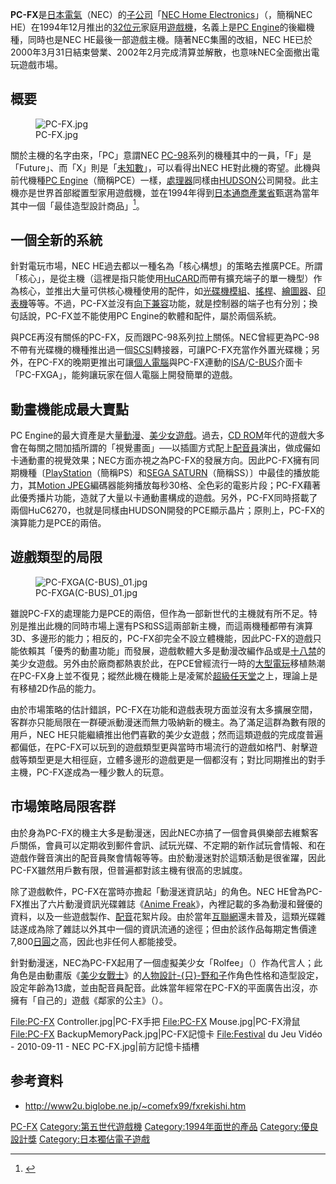{{infobox CVG system
| title=PC-FX
| logo=[[File:NEC_logo.svg|frameless]]
| image=[[File:PC-FX-Console-Set.png|250px]]
| manufacturer=[[NEC|NEC Home Electronics]]
| type=[[家用游戏机|家用游戏机]]
| generation=[[遊戲機歷史_(第五世代)|第五世代]]
| releasedate={{vgrelease|JP|December 23, 1994}}
| discontinued={{vgrelease|JP|{{End date|1998|02}}}} 
| units sold= 40萬部
| CPU=NEC V810
| media=[[CD-ROM|CD-ROM]]
| predecessor=[[PC_Engine|PC Engine SuperGrafx TurboDuo]]
}}

'''PC-FX'''是[[日本電氣|日本電氣]]（NEC）的[[子公司|子公司]]「[[NEC|NEC Home Electronics]]」（{{lang|ja|NECホームエレクトロニクス}}，簡稱NEC HE）在1994年12月推出的[[32位元|32位元]]家庭用[[遊戲機|遊戲機]]，名義上是[[PC_Engine|PC Engine]]的後繼機種，同時也是NEC HE最後一部遊戲主機。隨著NEC集團的改組，NEC HE已於2000年3月31日結束營業、2002年2月完成清算並解散，也意味NEC全面撤出電玩遊戲市場。

== 概要 ==
[[File:PC-FX.jpg|thumb]]

關於主機的名字由來，「PC」意謂NEC [[PC-98|PC-98]]系列的機種其中的一員，「F」是「Future」、而「X」則是「[[未知數|未知數]]」，可以看得出NEC HE對此機的寄望。此機與前代機種[[PC_Engine|PC Engine]]（簡稱PCE）一樣，[[處理器|處理器]]同樣由[[HUDSON|HUDSON]]公司開發。此主機亦是世界首部縱置型家用遊戲機，並在1994年得到[[日本|日本]][[通商產業省|通商產業省]]甄選為當年其中一個「最佳造型設計商品」<ref>{{Cite web |url=http://www.g-mark.org/search/Detail?id=20882 |script-title=ja:1994年度　グッドデザイン賞　受賞 |accessdate=2008-08-19 |archive-date=2007-11-12 |archive-url=https://web.archive.org/web/20071112014559/http://www.g-mark.org/search/Detail?id=20882 |dead-url=no }}</ref>。

== 一個全新的系統 ==
針對電玩市場，NEC HE過去都以一種名為「核心構想」的策略去推廣PCE。所謂「核心」，是從主機（這裡是指只能使用[[HuCARD|HuCARD]]而帶有擴充端子的單一機型）作為核心，並推出大量可供核心機種使用的配件，如[[光碟機|光碟機]][[模組|模組]]、[[搖桿|搖桿]]、[[繪圖器|繪圖器]]、[[印表機|印表機]]等等。不過，PC-FX並沒有[[向下兼容|向下兼容]]功能，就是控制器的端子也有分別；換句話說，PC-FX並不能使用PC Engine的軟體和配件，屬於兩個系統。

與PCE再沒有關係的PC-FX，反而跟PC-98系列拉上關係。NEC曾經更為PC-98不帶有光碟機的機種推出過一個[[SCSI|SCSI]]轉接器，可讓PC-FX充當作外置光碟機；另外，在PC-FX的晚期更推出可讓[[個人電腦|個人電腦]]與PC-FX連動的[[ISA|ISA]]/[[C-BUS|C-BUS]]介面卡「PC-FXGA」，能夠讓玩家在個人電腦上開發簡單的遊戲。

== 動畫機能成最大賣點 ==
PC Engine的最大資產是大量[[動漫|動漫]]、[[美少女遊戲|美少女遊戲]]。過去，[[CD_ROM|CD ROM]]年代的遊戲大多會在每關之間加插所謂的「視覺畫面」──以插圖方式配上[[配音員|配音員]]演出，做成儼如卡通動畫的視覺效果；NEC方面亦視之為PC-FX的發展方向。因此PC-FX擁有同期機種〔[[PlayStation|PlayStation]]（簡稱PS）和[[SEGA_SATURN|SEGA SATURN]]（簡稱SS）〕中最佳的播放能力，其[[Motion_JPEG|Motion JPEG]]編碼器能夠播放每秒30格、全色彩的電影片段；PC-FX藉著此優秀播片功能，造就了大量以卡通動畫構成的遊戲。另外，PC-FX同時搭載了兩個HuC6270，也就是同樣由HUDSON開發的PCE顯示晶片；原則上，PC-FX的演算能力是PCE的兩倍。

== 遊戲類型的局限 ==
[[File:PC-FXGA(C-BUS)_01.jpg|thumb]]

雖說PC-FX的處理能力是PCE的兩倍，但作為一部新世代的主機就有所不足。特別是推出此機的同時市場上還有PS和SS這兩部新主機，而這兩機種都帶有演算3D、多邊形的能力；相反的，PC-FX卻完全不設立體機能，因此PC-FX的遊戲只能依賴其「優秀的動畫功能」而發展，遊戲軟體大多是動漫改編作品或是[[成人遊戲|十八禁]]的美少女遊戲。另外由於廠商都熱衷於此，在PCE曾經流行一時的[[大型電玩|大型電玩]]移植熱潮在PC-FX身上並不復見；縱然此機在機能上是凌駕於[[超級任天堂|超級任天堂]]之上，理論上是有移植2D作品的能力。

由於市場策略的估計錯誤，PC-FX在功能和遊戲表現方面並沒有太多擴展空間，客群亦只能局限在一群硬派動漫迷而無力吸納新的機主。為了滿足這群為數有限的用戶，NEC HE只能繼續推出他們喜歡的美少女遊戲；然而這類遊戲的完成度普遍都偏低，在PC-FX可以玩到的遊戲類型更與當時市場流行的遊戲如格鬥、射擊遊戲等類型更是大相徑庭，立體多邊形的遊戲更是一個都沒有；對比同期推出的對手主機，PC-FX遂成為一種少數人的玩意。

== 市場策略局限客群 ==
由於身為PC-FX的機主大多是動漫迷，因此NEC亦搞了一個會員俱樂部去維繫客戶關係，會員可以定期收到郵件會訊、試玩光碟、不定期的新作試玩會情報、和在遊戲作聲音演出的配音員聚會情報等等。由於動漫迷對於這類活動是很雀躍，因此PC-FX雖然用戶數有限，但普遍都對該主機有很高的忠誠度。

除了遊戲軟件，PC-FX在當時亦擔起「動漫迷資訊站」的角色。NEC HE曾為PC-FX推出了六片動漫資訊光碟雜誌《[[Anime_Freak|Anime Freak]]》，內裡記載的多為動漫和聲優的資料，以及一些遊戲製作、[[配音|配音]]花絮片段。由於當年[[互聯網|互聯網]]還未普及，這類光碟雜誌遂成為除了雜誌以外其中一個的資訊流通的途徑；但由於該作品每期定售價達7,800[[日圓|日圓]]之高，因此也非任何人都能接受。

針對動漫迷，NEC為PC-FX起用了一個虛擬美少女「Rolfee」（{{lang|ja|ロルフィー}}）作為代言人；此角色是由動畫版《[[美少女戰士|美少女戰士]]》的[[人物設計|人物設計]][[只野和子|-{只}-野和子]]作角色性格和造型設定，設定年齡為13歲，並由配音員{{lang|ja|[[大野まりな|大野まりな]]}}配音。此姝當年經常在PC-FX的平面廣告出沒，亦擁有「自己的」遊戲《鄰家的公主》（{{lang|ja|となりのプリンセス ロルフィー}}）。
<gallery>
File:PC-FX Controller.jpg|PC-FX手把
File:PC-FX Mouse.jpg|PC-FX滑鼠
File:PC-FX BackupMemoryPack.jpg|PC-FX記憶卡
File:Festival du Jeu Vidéo - 2010-09-11 - NEC PC-FX.jpg|前方記憶卡插槽
</gallery>

== 参考資料 ==
{{Reflist}}
{{Refbegin}}
* http://www2u.biglobe.ne.jp/~comefx99/fxrekishi.htm{{Wayback|url=http://www2u.biglobe.ne.jp/~comefx99/fxrekishi.htm |date=20080603075306 }}
{{Refend}}

{{第五世代遊戲機}}
{{电视游戏机}}

[[Category:日本電氣遊戲機|PC-FX]]
[[Category:第五世代遊戲機|Category:第五世代遊戲機]]
[[Category:1994年面世的產品|Category:1994年面世的產品]]
[[Category:優良設計獎|Category:優良設計獎]]
[[Category:日本獨佔電子遊戲|Category:日本獨佔電子遊戲]]
